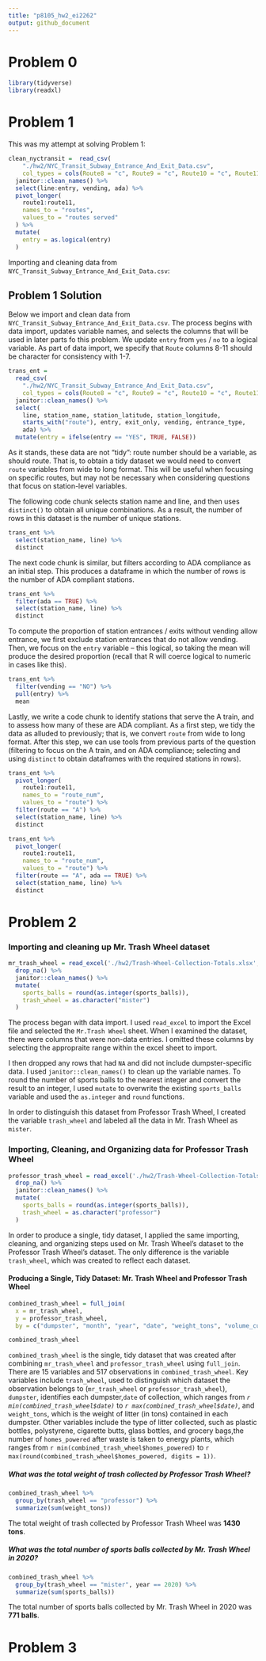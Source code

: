```yaml
---
title: "p8105_hw2_ei2262"
output: github_document
---
```


# Problem 0
```r
library(tidyverse)
library(readxl)
```

# Problem 1

This was my attempt at solving Problem 1:
```r
clean_nyctransit =  read_csv(
    "./hw2/NYC_Transit_Subway_Entrance_And_Exit_Data.csv",
    col_types = cols(Route8 = "c", Route9 = "c", Route10 = "c", Route11 = "c")) %>% 
  janitor::clean_names() %>% 
  select(line:entry, vending, ada) %>% 
  pivot_longer(
    route1:route11,
    names_to = "routes",
    values_to = "routes served"
  ) %>% 
  mutate(
    entry = as.logical(entry)
  )
```
Importing and cleaning data from `NYC_Transit_Subway_Entrance_And_Exit_Data.csv`:

## Problem 1 Solution

Below we import and clean data from `NYC_Transit_Subway_Entrance_And_Exit_Data.csv`. The process begins with data import, updates variable names, and selects the columns that will be used in later parts fo this problem. We update `entry` from `yes` / `no` to a logical variable. As part of data import, we specify that `Route` columns 8-11 should be character for consistency with 1-7.

```r
trans_ent = 
  read_csv(
    "./hw2/NYC_Transit_Subway_Entrance_And_Exit_Data.csv",
    col_types = cols(Route8 = "c", Route9 = "c", Route10 = "c", Route11 = "c")) %>% 
  janitor::clean_names() %>% 
  select(
    line, station_name, station_latitude, station_longitude, 
    starts_with("route"), entry, exit_only, vending, entrance_type, 
    ada) %>% 
  mutate(entry = ifelse(entry == "YES", TRUE, FALSE))
```

As it stands, these data are not "tidy": route number should be a variable, as should route. That is, to obtain a tidy dataset we would need to convert `route` variables from wide to long format. This will be useful when focusing on specific routes, but may not be necessary when considering questions that focus on station-level variables. 

The following code chunk selects station name and line, and then uses `distinct()` to obtain all unique combinations. As a result, the number of rows in this dataset is the number of unique stations.

```r
trans_ent %>% 
  select(station_name, line) %>% 
  distinct
```

The next code chunk is similar, but filters according to ADA compliance as an initial step. This produces a dataframe in which the number of rows is the number of ADA compliant stations. 

```r
trans_ent %>% 
  filter(ada == TRUE) %>% 
  select(station_name, line) %>% 
  distinct
```

To compute the proportion of station entrances / exits without vending allow entrance, we first exclude station entrances that do not allow vending. Then, we focus on the `entry` variable -- this logical, so taking the mean will produce the desired proportion (recall that R will coerce logical to numeric in cases like this).

```r
trans_ent %>% 
  filter(vending == "NO") %>% 
  pull(entry) %>% 
  mean
```

Lastly, we write a code chunk to identify stations that serve the A train, and to assess how many of these are ADA compliant. As a first step, we tidy the data as alluded to previously; that is, we convert `route` from wide to long format. After this step, we can use tools from previous parts of the question (filtering to focus on the A train, and on ADA compliance; selecting and using `distinct` to obtain dataframes with the required stations in rows).

```r
trans_ent %>% 
  pivot_longer(
    route1:route11,
    names_to = "route_num",
    values_to = "route") %>% 
  filter(route == "A") %>% 
  select(station_name, line) %>% 
  distinct

trans_ent %>% 
  pivot_longer(
    route1:route11,
    names_to = "route_num",
    values_to = "route") %>% 
  filter(route == "A", ada == TRUE) %>% 
  select(station_name, line) %>% 
  distinct
```

# Problem 2

### Importing and cleaning up **Mr. Trash Wheel** dataset

```r
mr_trash_wheel = read_excel('./hw2/Trash-Wheel-Collection-Totals.xlsx', sheet = "Mr. Trash Wheel", range = "A2:N525") %>% 
  drop_na() %>%  
  janitor::clean_names() %>% 
  mutate(
    sports_balls = round(as.integer(sports_balls)),
    trash_wheel = as.character("mister")
  )
```

The process began with data import. I used `read_excel` to import the Excel file and selected the `Mr.Trash Wheel` sheet. When I examined the dataset, there were columns that were non-data entries. I omitted these columns by selecting the appropraite range within the excel sheet to import. 

I then dropped any rows that had `NA` and did not include dumpster-specific data. I used `janitor::clean_names()` to clean up the variable names. To round the number of sports balls to the nearest integer and convert the result to an integer, I used `mutate` to overwrite the existing `sports_balls` variable and used the `as.integer` and `round` functions.

In order to distinguish this dataset from Professor Trash Wheel, I created the variable `trash_wheel` and labeled all the data in Mr. Trash Wheel as `mister`.

### Importing, Cleaning, and Organizing data for Professor Trash Wheel

```r
professor_trash_wheel = read_excel('./hw2/Trash-Wheel-Collection-Totals.xlsx', sheet = "Professor Trash Wheel", range = "A2:N117") %>% 
  drop_na() %>%  
  janitor::clean_names() %>% 
  mutate(
    sports_balls = round(as.integer(sports_balls)),
    trash_wheel = as.character("professor")
  )
```

In order to produce a single, tidy dataset, I applied the same importing, cleaning, and organizing steps used on Mr. Trash Wheel's dataset to the Professor Trash Wheel's dataset. The only difference is the variable `trash_wheel`, which was created to reflect each dataset. 

#### Producing a Single, Tidy Dataset: Mr. Trash Wheel and Professor Trash Wheel

```r
combined_trash_wheel = full_join(
  x = mr_trash_wheel, 
  y = professor_trash_wheel, 
  by = c("dumpster", "month", "year", "date", "weight_tons", "volume_cubic_yards", "plastic_bottles", "polystyrene", "cigarette_butts", "glass_bottles", "grocery_bags", "chip_bags", "sports_balls", "homes_powered", "trash_wheel"))

combined_trash_wheel
```
`combined_trash_wheel` is the single, tidy dataset that was created after combining  `mr_trash_wheel` and `professor_trash_wheel` using `full_join`. There are 15 variables and 517 observations in `combined_trash_wheel`. Key variables include `trash_wheel`, used to distinguish which dataset the observation belongs to (`mr_trash_wheel` or `professor_trash_wheel`), `dumpster`, identifies each dumpster,`date` of collection, which ranges from *`r min(combined_trash_wheel$date)`* to *`r max(combined_trash_wheel$date)`*, and `weight_tons`, which is the weight of litter (in tons) contained in each dumpster. Other variables include the type of litter collected, such as plastic bottles, polystyrene, cigarette butts, glass bottles, and grocery bags,the number of `homes_powered` after waste is taken to energy plants, which ranges from `r min(combined_trash_wheel$homes_powered)` to `r max(round(combined_trash_wheel$homes_powered, digits = 1))`.


##### What was the total weight of trash collected by Professor Trash Wheel?

```r
combined_trash_wheel %>% 
  group_by(trash_wheel == "professor") %>% 
  summarize(sum(weight_tons))
```
The total weight of trash collected by Professor Trash Wheel was **1430 tons**.


##### What was the total number of sports balls collected by Mr. Trash Wheel in 2020?

```r
combined_trash_wheel %>% 
  group_by(trash_wheel == "mister", year == 2020) %>% 
  summarize(sum(sports_balls))
```
The total number of sports balls collected by Mr. Trash Wheel in 2020 was **771 balls**.


# Problem 3
```r

```

 


